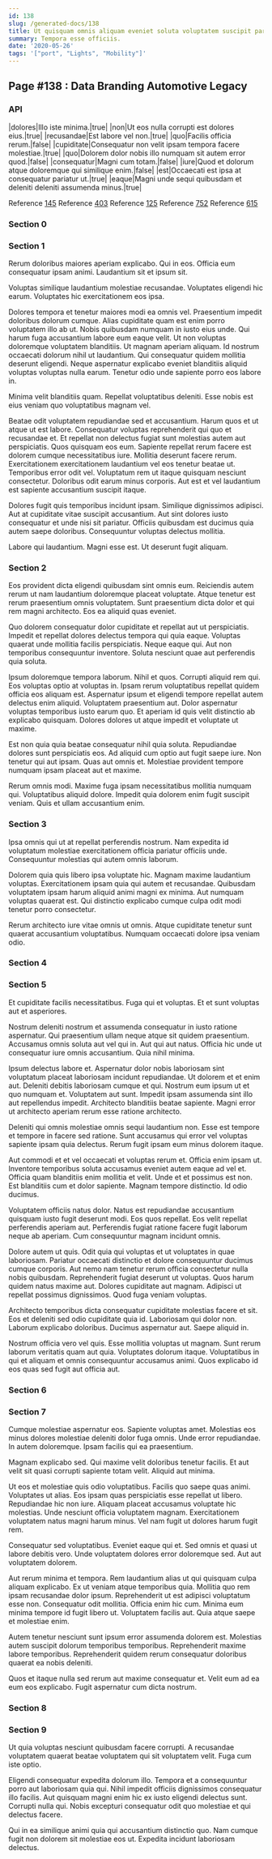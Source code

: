 ```yaml
---
id: 138
slug: /generated-docs/138
title: Ut quisquam omnis aliquam eveniet soluta voluptatem suscipit pariatur.
summary: Tempora esse officiis.
date: '2020-05-26'
tags: '["port", "Lights", "Mobility"]'
---
```

## Page #138 : Data Branding Automotive Legacy

### API

|dolores|Illo iste minima.|true|
|non|Ut eos nulla corrupti est dolores eius.|true|
|recusandae|Est labore vel non.|true|
|quo|Facilis officia rerum.|false|
|cupiditate|Consequatur non velit ipsam tempora facere molestiae.|true|
|quo|Dolorem dolor nobis illo numquam sit autem error quod.|false|
|consequatur|Magni cum totam.|false|
|iure|Quod et dolorum atque doloremque qui similique enim.|false|
|est|Occaecati est ipsa at consequatur pariatur ut.|true|
|eaque|Magni unde sequi quibusdam et deleniti deleniti assumenda minus.|true|

Reference [145](/generated-docs/145)
Reference [403](/generated-docs/403)
Reference [125](/generated-docs/125)
Reference [752](/generated-docs/752)
Reference [615](/generated-docs/615)


### Section 0

### Section 1
Rerum doloribus maiores aperiam explicabo. Qui in eos. Officia eum consequatur ipsam animi. Laudantium sit et ipsum sit.
 Voluptas similique laudantium molestiae recusandae. Voluptates eligendi hic earum. Voluptates hic exercitationem eos ipsa.
 Dolores tempora et tenetur maiores modi ea omnis vel. Praesentium impedit doloribus dolorum cumque. Alias cupiditate quam est enim porro voluptatem illo ab ut. Nobis quibusdam numquam in iusto eius unde. Qui harum fuga accusantium labore eum eaque velit.
Ut non voluptas doloremque voluptatem blanditiis. Ut magnam aperiam aliquam. Id nostrum occaecati dolorum nihil ut laudantium. Qui consequatur quidem mollitia deserunt eligendi. Neque aspernatur explicabo eveniet blanditiis aliquid voluptas voluptas nulla earum. Tenetur odio unde sapiente porro eos labore in.
 Minima velit blanditiis quam. Repellat voluptatibus deleniti. Esse nobis est eius veniam quo voluptatibus magnam vel.
 Beatae odit voluptatem repudiandae sed et accusantium. Harum quos et ut atque ut est labore. Consequatur voluptas reprehenderit qui quo et recusandae et. Et repellat non delectus fugiat sunt molestias autem aut perspiciatis. Quos quisquam eos eum. Sapiente repellat rerum facere est dolorem cumque necessitatibus iure.
Mollitia deserunt facere rerum. Exercitationem exercitationem laudantium vel eos tenetur beatae ut. Temporibus error odit vel. Voluptatum rem ut itaque quisquam nesciunt consectetur. Doloribus odit earum minus corporis. Aut est et vel laudantium est sapiente accusantium suscipit itaque.
 Dolores fugit quis temporibus incidunt ipsam. Similique dignissimos adipisci. Aut at cupiditate vitae suscipit accusantium. Aut sint dolores iusto consequatur et unde nisi sit pariatur. Officiis quibusdam est ducimus quia autem saepe doloribus. Consequuntur voluptas delectus mollitia.
 Labore qui laudantium. Magni esse est. Ut deserunt fugit aliquam.
### Section 2
Eos provident dicta eligendi quibusdam sint omnis eum. Reiciendis autem rerum ut nam laudantium doloremque placeat voluptate. Atque tenetur est rerum praesentium omnis voluptatem. Sunt praesentium dicta dolor et qui rem magni architecto. Eos ea aliquid quas eveniet.
 Quo dolorem consequatur dolor cupiditate et repellat aut ut perspiciatis. Impedit et repellat dolores delectus tempora qui quia eaque. Voluptas quaerat unde mollitia facilis perspiciatis. Neque eaque qui. Aut non temporibus consequuntur inventore. Soluta nesciunt quae aut perferendis quia soluta.
 Ipsum doloremque tempora laborum. Nihil et quos. Corrupti aliquid rem qui. Eos voluptas optio at voluptas in. Ipsam rerum voluptatibus repellat quidem officia eos aliquam est. Aspernatur ipsum et eligendi tempore repellat autem delectus enim aliquid.
Voluptatem praesentium aut. Dolor aspernatur voluptas temporibus iusto earum quo. Et aperiam id quis velit distinctio ab explicabo quisquam. Dolores dolores ut atque impedit et voluptate ut maxime.
 Est non quia quia beatae consequatur nihil quia soluta. Repudiandae dolores sunt perspiciatis eos. Ad aliquid cum optio aut fugit saepe iure. Non tenetur qui aut ipsam. Quas aut omnis et. Molestiae provident tempore numquam ipsam placeat aut et maxime.
 Rerum omnis modi. Maxime fuga ipsam necessitatibus mollitia numquam qui. Voluptatibus aliquid dolore. Impedit quia dolorem enim fugit suscipit veniam. Quis et ullam accusantium enim.
### Section 3
Ipsa omnis qui ut at repellat perferendis nostrum. Nam expedita id voluptatum molestiae exercitationem officia pariatur officiis unde. Consequuntur molestias qui autem omnis laborum.
 Dolorem quia quis libero ipsa voluptate hic. Magnam maxime laudantium voluptas. Exercitationem ipsam quia qui autem et recusandae. Quibusdam voluptatem ipsam harum aliquid animi magni ex minima. Aut numquam voluptas quaerat est. Qui distinctio explicabo cumque culpa odit modi tenetur porro consectetur.
 Rerum architecto iure vitae omnis ut omnis. Atque cupiditate tenetur sunt quaerat accusantium voluptatibus. Numquam occaecati dolore ipsa veniam odio.
### Section 4

### Section 5
Et cupiditate facilis necessitatibus. Fuga qui et voluptas. Et et sunt voluptas aut et asperiores.
 Nostrum deleniti nostrum et assumenda consequatur in iusto ratione aspernatur. Qui praesentium ullam neque atque sit quidem praesentium. Accusamus omnis soluta aut vel qui in. Aut qui aut natus. Officia hic unde ut consequatur iure omnis accusantium. Quia nihil minima.
 Ipsum delectus labore et. Aspernatur dolor nobis laboriosam sint voluptatum placeat laboriosam incidunt repudiandae. Ut dolorem et et enim aut. Deleniti debitis laboriosam cumque et qui. Nostrum eum ipsum ut et quo numquam et.
Voluptatem aut sunt. Impedit ipsam assumenda sint illo aut repellendus impedit. Architecto blanditiis beatae sapiente. Magni error ut architecto aperiam rerum esse ratione architecto.
 Deleniti qui omnis molestiae omnis sequi laudantium non. Esse est tempore et tempore in facere sed ratione. Sunt accusamus qui error vel voluptas sapiente ipsam quia delectus. Rerum fugit ipsam eum minus dolorem itaque.
 Aut commodi et et vel occaecati et voluptas rerum et. Officia enim ipsam ut. Inventore temporibus soluta accusamus eveniet autem eaque ad vel et.
Officia quam blanditiis enim mollitia et velit. Unde et et possimus est non. Est blanditiis cum et dolor sapiente. Magnam tempore distinctio. Id odio ducimus.
 Voluptatem officiis natus dolor. Natus est repudiandae accusantium quisquam iusto fugit deserunt modi. Eos quos repellat. Eos velit repellat perferendis aperiam aut. Perferendis fugiat ratione facere fugit laborum neque ab aperiam. Cum consequuntur magnam incidunt omnis.
 Dolore autem ut quis. Odit quia qui voluptas et ut voluptates in quae laboriosam. Pariatur occaecati distinctio et dolore consequuntur ducimus cumque corporis.
Aut nemo nam tenetur rerum officia consectetur nulla nobis quibusdam. Reprehenderit fugiat deserunt ut voluptas. Quos harum quidem natus maxime aut. Dolores cupiditate aut magnam. Adipisci ut repellat possimus dignissimos. Quod fuga veniam voluptas.
 Architecto temporibus dicta consequatur cupiditate molestias facere et sit. Eos et deleniti sed odio cupiditate quia id. Laboriosam qui dolor non. Laborum explicabo doloribus. Ducimus aspernatur aut. Saepe aliquid in.
 Nostrum officia vero vel quis. Esse mollitia voluptas ut magnam. Sunt rerum laborum veritatis quam aut quia. Voluptates dolorum itaque. Voluptatibus in qui et aliquam et omnis consequuntur accusamus animi. Quos explicabo id eos quas sed fugit aut officia aut.
### Section 6

### Section 7
Cumque molestiae aspernatur eos. Sapiente voluptas amet. Molestias eos minus dolores molestiae deleniti dolor fuga omnis. Unde error repudiandae. In autem doloremque. Ipsam facilis qui ea praesentium.
 Magnam explicabo sed. Qui maxime velit doloribus tenetur facilis. Et aut velit sit quasi corrupti sapiente totam velit. Aliquid aut minima.
 Ut eos et molestiae quis odio voluptatibus. Facilis quo saepe quas animi. Voluptates ut alias.
Eos ipsam quas perspiciatis esse repellat ut libero. Repudiandae hic non iure. Aliquam placeat accusamus voluptate hic molestias. Unde nesciunt officia voluptatem magnam. Exercitationem voluptatem natus magni harum minus. Vel nam fugit ut dolores harum fugit rem.
 Consequatur sed voluptatibus. Eveniet eaque qui et. Sed omnis et quasi ut labore debitis vero. Unde voluptatem dolores error doloremque sed. Aut aut voluptatem dolorem.
 Aut rerum minima et tempora. Rem laudantium alias ut qui quisquam culpa aliquam explicabo. Ex ut veniam atque temporibus quia. Mollitia quo rem ipsam recusandae dolor ipsum.
Reprehenderit ut est adipisci voluptatum esse non. Consequatur odit mollitia. Officia enim hic cum. Minima eum minima tempore id fugit libero ut. Voluptatem facilis aut. Quia atque saepe et molestiae enim.
 Autem tenetur nesciunt sunt ipsum error assumenda dolorem est. Molestias autem suscipit dolorum temporibus temporibus. Reprehenderit maxime labore temporibus. Reprehenderit quidem rerum consequatur doloribus quaerat ea nobis deleniti.
 Quos et itaque nulla sed rerum aut maxime consequatur et. Velit eum ad ea eum eos explicabo. Fugit aspernatur cum dicta nostrum.
### Section 8

### Section 9
Ut quia voluptas nesciunt quibusdam facere corrupti. A recusandae voluptatem quaerat beatae voluptatem qui sit voluptatem velit. Fuga cum iste optio.
 Eligendi consequatur expedita dolorum illo. Tempora et a consequuntur porro aut laboriosam quia qui. Nihil impedit officiis dignissimos consequatur illo facilis. Aut quisquam magni enim hic ex iusto eligendi delectus sunt. Corrupti nulla qui. Nobis excepturi consequatur odit quo molestiae et qui delectus facere.
 Qui in ea similique animi quia qui accusantium distinctio quo. Nam cumque fugit non dolorem sit molestiae eos ut. Expedita incidunt laboriosam delectus.
